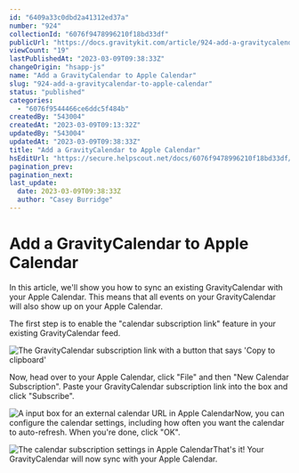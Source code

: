 ```yaml
---
id: "6409a33c0dbd2a41312ed37a"
number: "924"
collectionId: "6076f9478996210f18bd33df"
publicUrl: "https://docs.gravitykit.com/article/924-add-a-gravitycalendar-to-apple-calendar"
viewCount: "19"
lastPublishedAt: "2023-03-09T09:38:33Z"
changeOrigin: "hsapp-js"
name: "Add a GravityCalendar to Apple Calendar"
slug: "924-add-a-gravitycalendar-to-apple-calendar"
status: "published"
categories: 
  - "6076f9544466ce6ddc5f484b"
createdBy: "543004"
createdAt: "2023-03-09T09:13:32Z"
updatedBy: "543004"
updatedAt: "2023-03-09T09:38:33Z"
title: "Add a GravityCalendar to Apple Calendar"
hsEditUrl: "https://secure.helpscout.net/docs/6076f9478996210f18bd33df/article/6409a33c0dbd2a41312ed37a"
pagination_prev: 
pagination_next: 
last_update:
  date: 2023-03-09T09:38:33Z
  author: "Casey Burridge"
---
```


# Add a GravityCalendar to Apple Calendar

In this article, we'll show you how to sync an existing GravityCalendar with your Apple Calendar. This means that all events on your GravityCalendar will also show up on your Apple Calendar.

The first step is to enable the "calendar subscription link" feature in your existing GravityCalendar feed.

![The GravityCalendar subscription link with a button that says 'Copy to clipboard'](https://s3.amazonaws.com/helpscout.net/docs/assets/54c58489e4b051242988532c/images/64099a2b023a35108b661e28/file-xzYLYFUQer.png)

Now, head over to your Apple Calendar, click "File" and then "New Calendar Subscription". Paste your GravityCalendar subscription link into the box and click "Subscribe".

![A input box for an external calendar URL in Apple Calendar](https://s3.amazonaws.com/helpscout.net/docs/assets/54c58489e4b051242988532c/images/6409a5b374c58f66ad0cfe5b/file-jeMfOqzkJi.png)Now, you can configure the calendar settings, including how often you want the calendar to auto-refresh. When you're done, click "OK".

![The calendar subscription settings in Apple Calendar](https://s3.amazonaws.com/helpscout.net/docs/assets/54c58489e4b051242988532c/images/6409a5f9023a35108b661e35/file-AYdvCfwqCo.png)That's it! Your GravityCalendar will now sync with your Apple Calendar.